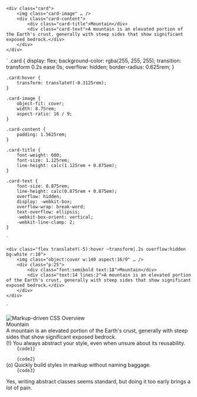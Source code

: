     <div class="card">
        <img class="card-image" … />
        <div class="card-content">
            <div class="card-title">Mountain</div>
            <div class="card-text">A mountain is an elevated portion of the Earth's crust, generally with steep sides that show significant exposed bedrock.</div>
        </div>
    </div>
`
    .card {
        display: flex;
        background-color: rgba(255, 255, 255);
        transition: transform 0.2s ease 0s;
        overflow: hidden;
        border-radius: 0.625rem;
    }

    .card:hover {
        transform: translateY(-0.3125rem);
    }

    .card-image {
        object-fit: cover;
        width: 8.75rem;
        aspect-ratio: 16 / 9;
    }

    .card-content {
        padding: 1.5625rem;
    }

    .card-title {
        font-weight: 600;
        font-size: 1.125rem;
        line-height: calc(1.125rem + 0.875em);
    }

    .card-text {
        font-size: 0.875rem;
        line-height: calc(0.875rem + 0.875em);
        overflow: hidden;
        display: -webkit-box;
        overflow-wrap: break-word;
        text-overflow: ellipsis;
        -webkit-box-orient: vertical;
        -webkit-line-clamp: 2;
    }
`

    <div class="flex translateY(-5):hover ~transform|.2s overflow:hidden bg:white r:10">
        <img class="object:cover w:140 aspect:16/9" … />
        <div class="p:25">
            <div class="font:semibold text:18">Mountain</div>
            <div class="text:14 lines:2">A mountain is an elevated portion of the Earth's crust, generally with steep sides that show significant exposed bedrock.</div>
        </div>
    </div>
`


<Demo>
    <div className="mx:auto max-w:480">
        <div className="flex translateY(-5):hover ~transform|.2s overflow:hidden bg:panel r:10 shadow:panel center-content">
            <Image className="object:cover aspect:1/1 flex:0|0|auto" src={mountainImage} placeholder="blur" width={140} height={140} priority={true} alt="Markup-driven CSS Overview" />
            <div className="p:25">
                <div className="fg:strong font:semibold text:18">Mountain</div>
                <div className="text:14 lines:2">A mountain is an elevated portion of the Earth's crust, generally with steep sides that show significant exposed bedrock.</div>
            </div>
        </div>
    </div>
</Demo>
(!) You always abstract your style, even when unsure about its reusability.
<Code name="card.html" lang="html">
    {code1}
</Code>
<Code name="card.css" lang="css">
    {code2}
</Code>
(o) Quickly build styles in markup without naming baggage. <Dropped p1={code1 + code2} p2={code3} target="class" />
<Code name="card.html" lang="html">
    {code3}
</Code>

Yes, writing abstract classes seems standard, but doing it too early brings a lot of pain.